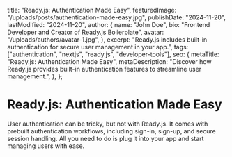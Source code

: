   title: "Ready.js: Authentication Made Easy",
  featuredImage: "/uploads/posts/authentication-made-easy.jpg",
  publishDate: "2024-11-20",
  lastModified: "2024-11-20",
  author: {
    name: "John Doe",
    bio: "Frontend Developer and Creator of Ready.js Boilerplate",
    avatar: "/uploads/authors/avatar-1.jpg",
  },
  excerpt:
    "Ready.js includes built-in authentication for secure user management in your app.",
  tags: ["authentication", "nextjs", "ready.js", "developer-tools"],
  seo: {
    metaTitle: "Ready.js: Authentication Made Easy",
    metaDescription:
      "Discover how Ready.js provides built-in authentication features to streamline user management.",
  },
};

# Ready.js: Authentication Made Easy

User authentication can be tricky, but not with Ready.js. It comes with prebuilt authentication workflows, including sign-in, sign-up, and secure session handling. All you need to do is plug it into your app and start managing users with ease.
